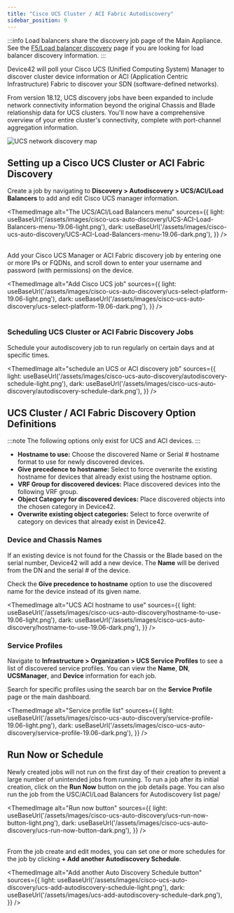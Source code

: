 ```yaml
---
title: "Cisco UCS Cluster / ACI Fabric Autodiscovery"
sidebar_position: 9
---
```



:::info
Load balancers share the discovery job page of the Main Appliance. See the [F5/Load balancer discovery](load-balancer-f5-autodiscovery.mdx) page if you are looking for load balancer discovery information.
:::

Device42 will poll your Cisco UCS (Unified Computing System) Manager to discover cluster device information or ACI (Application Centric Infrastructure) Fabric to discover your SDN (software-defined networks).

From version 18.12, UCS discovery jobs have been expanded to include network connectivity information beyond the original Chassis and Blade relationship data for UCS clusters. You'll now have a comprehensive overview of your entire cluster's connectivity, complete with port-channel aggregation information.

![UCS network discovery map](/assets/images/ucs-network-discovery-map.png)

## Setting up a Cisco UCS Cluster or ACI Fabric Discovery

Create a job by navigating to **Discovery > Autodiscovery > UCS/ACI/Load Balancers** to add and edit Cisco UCS manager information.

<ThemedImage
  alt="The UCS/ACI/Load Balancers menu"
  sources={{
    light: useBaseUrl('/assets/images/cisco-ucs-auto-discovery/UCS-ACI-Load-Balancers-menu-19.06-light.png'),
    dark: useBaseUrl('/assets/images/cisco-ucs-auto-discovery/UCS-ACI-Load-Balancers-menu-19.06-dark.png'),
  }}
/>
<br/><br/>

Add your Cisco UCS Manager or ACI Fabric discovery job by entering one or more IPs or FQDNs, and scroll down to enter your username and password (with permissions) on the device.

<ThemedImage
  alt="Add Cisco UCS job"
  sources={{
    light: useBaseUrl('/assets/images/cisco-ucs-auto-discovery/ucs-select-platform-19.06-light.png'),
    dark: useBaseUrl('/assets/images/cisco-ucs-auto-discovery/ucs-select-platform-19.06-dark.png'),
  }}
/>
<br/><br/>

### **Scheduling UCS Cluster or ACI Fabric Discovery Jobs**

Schedule your autodiscovery job to run regularly on certain days and at specific times.

<ThemedImage
  alt="schedule an UCS or ACI discovery job"
  sources={{
    light: useBaseUrl('/assets/images/cisco-ucs-auto-discovery/autodiscovery-schedule-light.png'),
    dark: useBaseUrl('/assets/images/cisco-ucs-auto-discovery/autodiscovery-schedule-dark.png'),
  }}
/>

## UCS Cluster / ACI Fabric Discovery Option Definitions

:::note
The following options only exist for UCS and ACI devices.
:::

- **Hostname to use:** Choose the discovered Name or Serial # hostname format to use for newly discovered devices.  
- **Give precedence to hostname:** Select to force overwrite the existing hostname for devices that already exist using the hostname option.  
- **VRF Group for discovered devices:** Place discovered devices into the following VRF group.  
- **Object Category for discovered devices:** Place discovered objects into the chosen category in Device42.  
- **Overwrite existing object categories:** Select to force overwrite of category on devices that already exist in Device42.

### Device and Chassis Names

If an existing device is not found for the Chassis or the Blade based on the serial number, Device42 will add a new device. The **Name** will be derived from the DN and the serial # of the device.

Check the **Give precedence to hostname** option to use the discovered name for the device instead of its given name.

<ThemedImage
  alt="UCS ACI hostname to use"
  sources={{
    light: useBaseUrl('/assets/images/cisco-ucs-auto-discovery/hostname-to-use-19.06-light.png'),
    dark: useBaseUrl('/assets/images/cisco-ucs-auto-discovery/hostname-to-use-19.06-dark.png'),
  }}
/>

### Service Profiles

Navigate to **Infrastructure > Organization > UCS Service Profiles** to see a list of discovered service profiles. You can view the **Name**, **DN**, **UCSManager**, and **Device** information for each job. 

Search for specific profiles using the search bar on the **Service Profile** page or the main dashboard.

<ThemedImage
  alt="Service profile list"
  sources={{
    light: useBaseUrl('/assets/images/cisco-ucs-auto-discovery/service-profile-19.06-light.png'),
    dark: useBaseUrl('/assets/images/cisco-ucs-auto-discovery/service-profile-19.06-dark.png'),
  }}
/>

## Run Now or Schedule

Newly created jobs will not run on the first day of their creation to prevent a large number of unintended jobs from running. To run a job after its initial creation, click on the **Run Now** button on the job details page. You can also run the job from the USC/ACI/Load Balancers for Autodiscovery list page/

<ThemedImage
  alt="Run now button"
  sources={{
    light: useBaseUrl('/assets/images/cisco-ucs-auto-discovery/ucs-run-now-button-light.png'),
    dark: useBaseUrl('/assets/images/cisco-ucs-auto-discovery/ucs-run-now-button-dark.png'),
  }}
/>
<br/><br/>

From the job create and edit modes, you can set one or more schedules for the job by clicking **+ Add another Autodiscovery Schedule**.

<ThemedImage
  alt="Add another Auto Discovery Schedule button"
  sources={{
    light: useBaseUrl('/assets/images/cisco-ucs-auto-discovery/ucs-add-autodiscovery-schedule-light.png'),
    dark: useBaseUrl('/assets/images/ucs-add-autodiscovery-schedule-dark.png'),
  }}
/>



